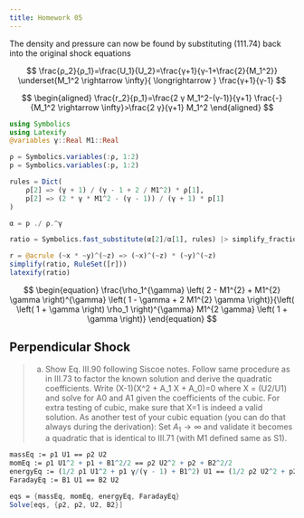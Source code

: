 ```yaml
---
title: Homework 05
---
```



The density and pressure can now be found by substituting (111.74) back into the original shock equations

$$
\frac{ρ_2}{ρ_1}=\frac{U_1}{U_2}=\frac{γ+1}{γ-1+\frac{2}{M_1^2}} \underset{M_1^2 \rightarrow \infty}{ \longrightarrow } \frac{γ+1}{γ-1}
$$


$$
\begin{aligned}
\frac{r_2}{p_1}=\frac{2 γ M_1^2-(γ-1)}{γ+1} \frac{-}{M_1^2 \rightarrow \infty}>\frac{2 γ}{γ+1} M_1^2
\end{aligned}
$$

```julia
using Symbolics
using Latexify
@variables γ::Real M1::Real

ρ = Symbolics.variables(:ρ, 1:2)
p = Symbolics.variables(:p, 1:2)

rules = Dict(
    ρ[2] => (γ + 1) / (γ - 1 + 2 / M1^2) * ρ[1],
    p[2] => (2 * γ * M1^2 - (γ - 1)) / (γ + 1) * p[1]
)

α = p ./ ρ.^γ

ratio = Symbolics.fast_substitute(α[2]/α[1], rules) |> simplify_fractions

r = @acrule (~x * ~y)^(~z) => (~x)^(~z) * (~y)^(~z)
simplify(ratio, RuleSet([r]))
latexify(ratio)
```

$$
\begin{equation}
\frac{\rho_1^{\gamma} \left( 2 - M1^{2} + M1^{2} \gamma \right)^{\gamma} \left( 1 - \gamma + 2 M1^{2} \gamma \right)}{\left( \left( 1 + \gamma \right) \rho_1 \right)^{\gamma} M1^{2 \gamma} \left( 1 + \gamma \right)}
\end{equation}
$$


## Perpendicular Shock

> a. Show Eq. III.90 following Siscoe notes. Follow same procedure as in III.73 to factor the known solution and derive the quadratic coefficients. Write (X-1)(X^2 + A_1 X + A_0)=0 where X = (U2/U1) and solve for A0 and A1 given the coefficients of the cubic. For extra testing of cubic, make sure that X=1 is indeed a valid solution. As another test of your cubic equation (you can do that always during the derivation): Set $A_1 → ∞$ and validate it becomes a quadratic that is identical to III.71 (with M1 defined same as S1).

```mathematica
massEq := ρ1 U1 == ρ2 U2
momEq := ρ1 U1^2 + p1 + B1^2/2 == ρ2 U2^2 + p2 + B2^2/2
energyEq := (1/2 ρ1 U1^2 + p1 γ/(γ - 1) + B1^2) U1 == (1/2 ρ2 U2^2 + p2 γ/(γ - 1) + B2^2) U2
FaradayEq := B1 U1 == B2 U2

eqs = {massEq, momEq, energyEq, FaradayEq}
Solve[eqs, {ρ2, p2, U2, B2}]
```